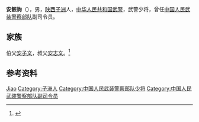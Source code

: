 '''安鲛驹'''（{{bd|1936年|}}），男，[[陕西|陕西]][[子洲|子洲]]人，[[中华人民共和国|中华人民共和国]][[武警|武警]]，武警少将，曾任[[中国人民武装警察部队|中国人民武装警察部队]]副司令员。

== 家族 ==
伯父[[安子文|安子文]]，叔父[[安志文|安志文]]。<ref>{{Cite web|title=特稿：安志文同志遗体告别仪式在北京八宝山殡仪馆东厅举行（组图）|url=http://www.crt.com.cn/news2007/news/HStop/17831166542G2J4CKGDE57J19J3KBG.html|accessdate=|work=中红网|archiveurl=https://web.archive.org/web/20180405171243/http://www.crt.com.cn/news2007/news/HStop/17831166542G2J4CKGDE57J19J3KBG.html|archivedate=2018-04-05|dead-url=no}}</ref>

== 参考资料 ==
{{reflist}}

{{中国人物小作品}}

{{Authority control}}
{{DEFAULTSORT:An安}}
[[Category:安姓|Jiao]]
[[Category:子洲人|Category:子洲人]]
[[Category:中国人民武装警察部队少将|Category:中国人民武装警察部队少将]]
[[Category:中国人民武装警察部队副司令员|Category:中国人民武装警察部队副司令员]]